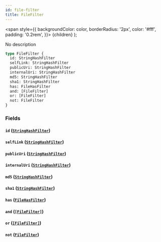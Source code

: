 ```yaml
---
id: file-filter
title: FileFilter
---
```


<span
style={{
      backgroundColor: color,
      borderRadius: '2px',
      color: '#fff',
      padding: '0.2rem',
    }}>
{children}
</span>
);

No description

```graphql
type FileFilter {
  id: StringHashFilter
  selfLink: StringHashFilter
  publicUri: StringHashFilter
  internalUri: StringHashFilter
  md5: StringHashFilter
  sha1: StringHashFilter
  has: FileHasFilter
  and: [FileFilter]
  or: [FileFilter]
  not: FileFilter
}
```

### Fields

#### `id` ([`StringHashFilter`](/docs/schema/inputs/string-hash-filter))

#### `selfLink` ([`StringHashFilter`](/docs/schema/inputs/string-hash-filter))

#### `publicUri` ([`StringHashFilter`](/docs/schema/inputs/string-hash-filter))

#### `internalUri` ([`StringHashFilter`](/docs/schema/inputs/string-hash-filter))

#### `md5` ([`StringHashFilter`](/docs/schema/inputs/string-hash-filter))

#### `sha1` ([`StringHashFilter`](/docs/schema/inputs/string-hash-filter))

#### `has` ([`FileHasFilter`](/docs/schema/enums/file-has-filter))

#### `and` ([`[FileFilter]`](/docs/schema/inputs/file-filter))

#### `or` ([`[FileFilter]`](/docs/schema/inputs/file-filter))

#### `not` ([`FileFilter`](/docs/schema/inputs/file-filter))
